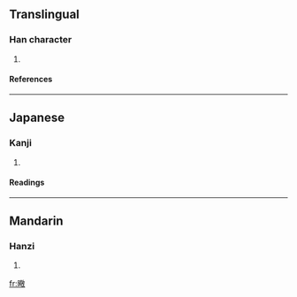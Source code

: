 ==Translingual==
===Han character===
{{Han char|rn=72|rad=日|as=13|sn=17|four=|canj=日廿口大 (ATRK)}}
# {{defn|Han|sort=日13}}
====References====
{{Han ref|kx=0500.340|dkj=14202|dj=0871.010|hdz=21537.200|uh=66D4|ud=26324}}

----
==Japanese==
===Kanji===
{{ja-kanji|grade=|rs=日13}}
# {{defn|Japanese}} 
====Readings====
{{ja-readings|on=[[けい]] (kei), [[ぎょう]] (gyō)|kun=[[あきらか]] (akiraka), [[かわく]] (kawaku)}}

----
==Mandarin==
===Hanzi===
{{cmn-hanzi|pin=[[jìng]] (jing4), [[shǔ]] (shu3)|wg=ching<sup>4</sup>, shu<sup>3</sup>}}
# {{defn|Mandarin}}

[[fr:曔]]